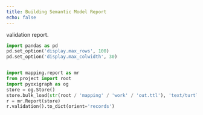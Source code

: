 ```yaml
---
title: Building Semantic Model Report
echo: false
---
```


validation report.
```python
import pandas as pd
pd.set_option('display.max_rows', 100)
pd.set_option('display.max_colwidth', 30)


import mapping.report as mr
from project import root
import pyoxigraph as og
store = og.Store()
store.bulk_load(str(root / 'mapping' / 'work' / 'out.ttl'), 'text/turtle')
r = mr.Report(store)
r.validation().to_dict(orient='records')
```
